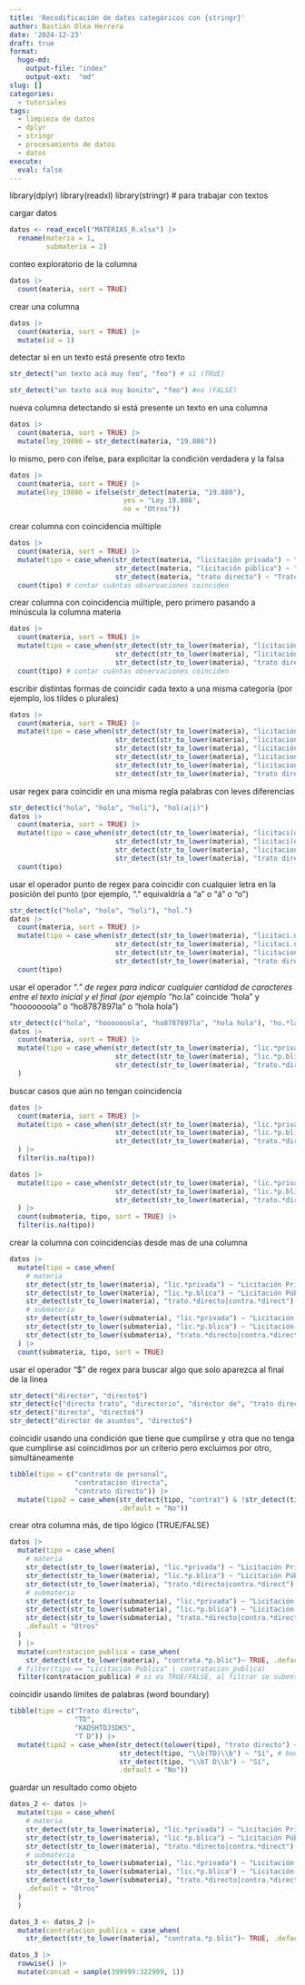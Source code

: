 ```yaml
---
title: 'Recodificación de datos categóricos con {stringr}'
author: Bastián Olea Herrera
date: '2024-12-23'
draft: true
format: 
  hugo-md:
    output-file: "index"
    output-ext:  "md"
slug: []
categories:
  - tutoriales
tags:
  - limpieza de datos
  - dplyr
  - stringr
  - procesamiento de datos
  - datos
execute: 
  eval: false
---
```


library(dplyr)
library(readxl)
library(stringr) # para trabajar con textos

cargar datos

```r
datos <- read_excel("MATERIAS_R.xlsx") |> 
  rename(materia = 1, 
         submateria = 2)
```

conteo exploratorio de la columna

```r
datos |> 
  count(materia, sort = TRUE)
```

crear una columna

```r
datos |> 
  count(materia, sort = TRUE) |> 
  mutate(id = 1)
```


detectar si en un texto está presente otro texto

```r
str_detect("un texto acá muy feo", "feo") # sí (TRUE)

str_detect("un texto acá muy bonito", "feo") #no (FALSE)
```


nueva columna detectando si está presente un texto en una columna

```r
datos |> 
  count(materia, sort = TRUE) |> 
  mutate(ley_19886 = str_detect(materia, "19.886"))
```

lo mismo, pero con ifelse, para explicitar la condición verdadera y la falsa

```r
datos |> 
  count(materia, sort = TRUE) |> 
  mutate(ley_19886 = ifelse(str_detect(materia, "19.886"), 
                            yes = "Ley 19.886",
                            no = "Otros"))
```

crear columna con coincidencia múltiple

```r
datos |> 
  count(materia, sort = TRUE) |> 
  mutate(tipo = case_when(str_detect(materia, "licitación privada") ~ "Licitación Privada",
                          str_detect(materia, "licitación pública") ~ "Licitación Pública",
                          str_detect(materia, "trato directo") ~ "Trato directo")) |> 
  count(tipo) # contar cuántas observaciones coinciden
```


crear columna con coincidencia múltiple, pero primero pasando a minúscula la columna materia

```r
datos |> 
  count(materia, sort = TRUE) |> 
  mutate(tipo = case_when(str_detect(str_to_lower(materia), "licitación privada") ~ "Licitación Privada",
                          str_detect(str_to_lower(materia), "licitación pública") ~ "Licitación Pública",
                          str_detect(str_to_lower(materia), "trato directo") ~ "Trato directo")) |> 
  count(tipo) # contar cuántas observaciones coinciden
```

escribir distintas formas de coincidir cada texto a una misma categoría
(por ejemplo, los tildes o plurales)

```r
datos |> 
  count(materia, sort = TRUE) |> 
  mutate(tipo = case_when(str_detect(str_to_lower(materia), "licitación privada") ~ "Licitación Privada",
                          str_detect(str_to_lower(materia), "licitacion privada") ~ "Licitación Privada",
                          str_detect(str_to_lower(materia), "licitación pública") ~ "Licitación Pública",
                          str_detect(str_to_lower(materia), "licitacion pública") ~ "Licitación Pública",
                          str_detect(str_to_lower(materia), "licitaciones publicas") ~ "Licitación Pública",
                          str_detect(str_to_lower(materia), "trato directo") ~ "Trato directo"))
```

usar regex para coincidir en una misma regla palabras con leves diferencias

```r
str_detect(c("hola", "holo", "holi"), "hol(a|i)")
datos |> 
  count(materia, sort = TRUE) |> 
  mutate(tipo = case_when(str_detect(str_to_lower(materia), "licitaci(ó|o)n privada") ~ "Licitación Privada",
                          str_detect(str_to_lower(materia), "licitaci(ó|o)n p(ú|u)blica") ~ "Licitación Pública",
                          str_detect(str_to_lower(materia), "licitaciones p(ú|u)blicas") ~ "Licitación Pública",
                          str_detect(str_to_lower(materia), "trato directo") ~ "Trato directo")) |> 
  count(tipo)
```

usar el operador punto de regex para coincidir con cualquier letra en la posición del punto
(por ejemplo, "." equivaldría a "a" o "á" o "o")

```r
str_detect(c("hola", "holo", "holi"), "hol.")
datos |> 
  count(materia, sort = TRUE) |> 
  mutate(tipo = case_when(str_detect(str_to_lower(materia), "licitaci.n privada") ~ "Licitación Privada",
                          str_detect(str_to_lower(materia), "licitaci.n p.blica") ~ "Licitación Pública",
                          str_detect(str_to_lower(materia), "licitaciones p.blicas") ~ "Licitación Pública",
                          str_detect(str_to_lower(materia), "trato directo") ~ "Trato directo")) |> 
  count(tipo)
```

usar el operador ".*" de regex para indicar cualquier cantidad de caracteres entre el texto inicial y el final
(por ejemplo "ho.*la" coincide "hola" y "hooooooola" o "ho8787897la" o "hola hola")

```r
str_detect(c("hola", "hooooooola", "ho8787897la", "hola hola"), "ho.*la")
datos |> 
  count(materia, sort = TRUE) |> 
  mutate(tipo = case_when(str_detect(str_to_lower(materia), "lic.*privada") ~ "Licitación Privada",
                          str_detect(str_to_lower(materia), "lic.*p.blica") ~ "Licitación Pública",
                          str_detect(str_to_lower(materia), "trato.*directo|contra.*direct") ~ "Trato directo")
  )
```

buscar casos que aún no tengan coincidencia

```r
datos |> 
  count(materia, sort = TRUE) |> 
  mutate(tipo = case_when(str_detect(str_to_lower(materia), "lic.*privada") ~ "Licitación Privada",
                          str_detect(str_to_lower(materia), "lic.*p.blica") ~ "Licitación Pública",
                          str_detect(str_to_lower(materia), "trato.*directo|contra.*direct") ~ "Trato directo")
  ) |> 
  filter(is.na(tipo))

datos |> 
  mutate(tipo = case_when(str_detect(str_to_lower(materia), "lic.*privada") ~ "Licitación Privada",
                          str_detect(str_to_lower(materia), "lic.*p.blica") ~ "Licitación Pública",
                          str_detect(str_to_lower(materia), "trato.*directo|contra.*direct") ~ "Trato directo")
  ) |> 
  count(submateria, tipo, sort = TRUE) |> 
  filter(is.na(tipo))
```

crear la columna con coincidencias desde mas de una columna

```r
datos |> 
  mutate(tipo = case_when(
    # materia
    str_detect(str_to_lower(materia), "lic.*privada") ~ "Licitación Privada",
    str_detect(str_to_lower(materia), "lic.*p.blica") ~ "Licitación Pública",
    str_detect(str_to_lower(materia), "trato.*directo|contra.*direct") ~ "Trato directo",
    # submateria
    str_detect(str_to_lower(submateria), "lic.*privada") ~ "Licitación Privada",
    str_detect(str_to_lower(submateria), "lic.*p.blica") ~ "Licitación Pública",
    str_detect(str_to_lower(submateria), "trato.*directo|contra.*direct") ~ "Trato directo")
  ) |> 
  count(submateria, tipo, sort = TRUE)
```

usar el operador "$" de regex para buscar algo que solo aparezca al final de la línea

```r
str_detect("director", "directo$")
str_detect(c("directo trato", "directorio", "director de", "trato directo"), "directo$")
str_detect("directo", "directo$")
str_detect("director de asuntos", "directo$")
```

coincidir usando una condición que tiene que cumplirse y otra que no tenga que cumplirse
así coincidimos por un criterio pero excluimos por otro, simultáneamente

```r
tibble(tipo = c("contrato de personal",
                "contratación directa",
                "contrato directo")) |> 
  mutate(tipo2 = case_when(str_detect(tipo, "contrat") & !str_detect(tipo, "personal") ~ "Sí",
                           .default = "No"))
```

crear otra columna más, de tipo lógico (TRUE/FALSE)

```r
datos |> 
  mutate(tipo = case_when(
    # materia
    str_detect(str_to_lower(materia), "lic.*privada") ~ "Licitación Privada",
    str_detect(str_to_lower(materia), "lic.*p.blica") ~ "Licitación Pública",
    str_detect(str_to_lower(materia), "trato.*directo|contra.*direct") ~ "Trato directo",
    # submateria
    str_detect(str_to_lower(submateria), "lic.*privada") ~ "Licitación Privada",
    str_detect(str_to_lower(submateria), "lic.*p.blica") ~ "Licitación Pública",
    str_detect(str_to_lower(submateria), "trato.*directo|contra.*direct") ~ "Trato directo",
    .default = "Otros"
  )
  ) |> 
  mutate(contratacion_publica = case_when(
    str_detect(str_to_lower(materia), "contrata.*p.blic")~ TRUE, .default = FALSE)) |> 
  # filter(tipo == "Licitación Pública" | contratacion_publica)
  filter(contratacion_publica) # si es TRUE/FALSE, al filtrar se subentiende que es TRUE
```

coincidir usando límites de palabras (word boundary)

```r
tibble(tipo = c("Trato directo",
                "TD",
                "KADSHTDJSDKS",
                "T D")) |> 
  mutate(tipo2 = case_when(str_detect(tolower(tipo), "trato directo") ~ "Sí",
                           str_detect(tipo, "\\b(TD)\\b") ~ "Sí", # boundary
                           str_detect(tipo, "\\bT D\\b") ~ "Sí",
                           .default = "No"))
```

guardar un resultado como objeto

```r
datos_2 <- datos |> 
  mutate(tipo = case_when(
    # materia
    str_detect(str_to_lower(materia), "lic.*privada") ~ "Licitación Privada",
    str_detect(str_to_lower(materia), "lic.*p.blica") ~ "Licitación Pública",
    str_detect(str_to_lower(materia), "trato.*directo|contra.*direct") ~ "Trato directo",
    # submateria
    str_detect(str_to_lower(submateria), "lic.*privada") ~ "Licitación Privada",
    str_detect(str_to_lower(submateria), "lic.*p.blica") ~ "Licitación Pública",
    str_detect(str_to_lower(submateria), "trato.*directo|contra.*direct") ~ "Trato directo",
    .default = "Otros"
  )
  )

datos_3 <- datos_2 |> 
  mutate(contratacion_publica = case_when(
    str_detect(str_to_lower(materia), "contrata.*p.blic")~ TRUE, .default = FALSE))

datos_3 |> 
  rowwise() |> 
  mutate(concat = sample(399999:322999, 1))
```


